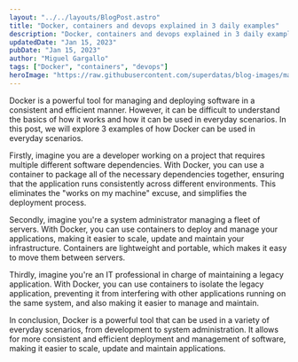 ```yaml
---
layout: "../../layouts/BlogPost.astro"
title: "Docker, containers and devops explained in 3 daily examples"
description: "Docker, containers and devops explained in 3 daily examples | Learn about the basics of Docker and how it can be used in everyday scenarios."
updatedDate: "Jan 15, 2023"
pubDate: "Jan 15, 2023"
author: "Miguel Gargallo"
tags: ["Docker", "containers", "devops"]
heroImage: "https://raw.githubusercontent.com/superdatas/blog-images/main/ai-advancement-science.png"
---
```


Docker is a powerful tool for managing and deploying software in a consistent and efficient manner. However, it can be difficult to understand the basics of how it works and how it can be used in everyday scenarios. In this post, we will explore 3 examples of how Docker can be used in everyday scenarios.

Firstly, imagine you are a developer working on a project that requires multiple different software dependencies. With Docker, you can use a container to package all of the necessary dependencies together, ensuring that the application runs consistently across different environments. This eliminates the "works on my machine" excuse, and simplifies the deployment process.

Secondly, imagine you're a system administrator managing a fleet of servers. With Docker, you can use containers to deploy and manage your applications, making it easier to scale, update and maintain your infrastructure. Containers are lightweight and portable, which makes it easy to move them between servers.

Thirdly, imagine you're an IT professional in charge of maintaining a legacy application. With Docker, you can use containers to isolate the legacy application, preventing it from interfering with other applications running on the same system, and also making it easier to manage and maintain.

In conclusion, Docker is a powerful tool that can be used in a variety of everyday scenarios, from development to system administration. It allows for more consistent and efficient deployment and management of software, making it easier to scale, update and maintain applications.
